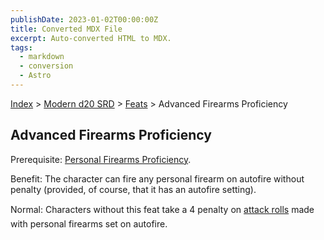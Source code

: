 ```yaml
---
publishDate: 2023-01-02T00:00:00Z
title: Converted MDX File
excerpt: Auto-converted HTML to MDX.
tags:
  - markdown
  - conversion
  - Astro
---
```


[Index](-index) > [Modern d20 SRD](modern-d20-srd-index) > [Feats](modern-d20-srd-feats-index) > Advanced Firearms Proficiency

## Advanced Firearms Proficiency

Prerequisite: [Personal
Firearms Proficiency](modern-d20-srd-feats-personal-firearms-proficiency).

Benefit: The character can fire any personal firearm on autofire without penalty (provided, of course, that it has an auto­fire setting).

Normal: Characters without this feat take a 4 penalty on [attack
rolls](modern-d20-srd-combat-attack-roll) made with personal firearms set on auto­fire.
